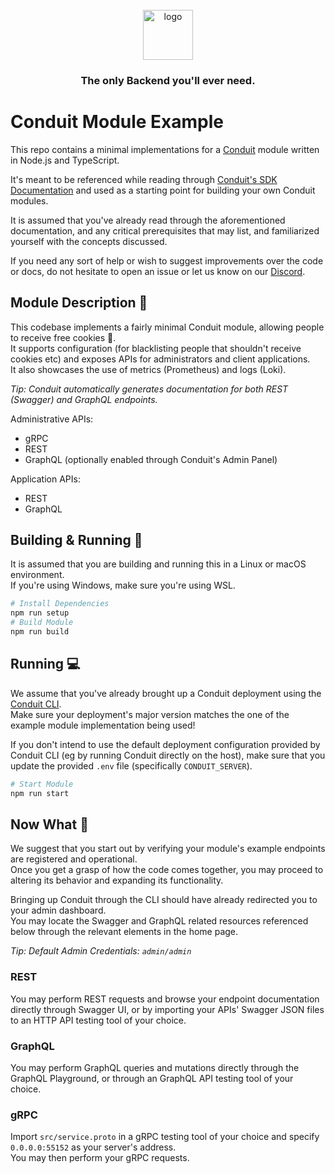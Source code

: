 <div align="center">
  <br>
    <a href="https://getconduit.dev" target="_blank"><img src="https://getconduit.dev/conduitLogo.svg" height="80px" alt="logo"/></a>
    <br/>
    <h3>The only Backend you'll ever need.</h3>
</div>

# Conduit Module Example

This repo contains a minimal implementations for a [Conduit](https://github.com/ConduitPlatform/Conduit)
module written in Node.js and TypeScript.<br />

It's meant to be referenced while reading through [Conduit's SDK Documentation](https://getconduit.dev/docs/sdk/)
and used as a starting point for building your own Conduit modules.

It is assumed that you've already read through the aforementioned documentation,
and any critical prerequisites that may list, and familiarized yourself with the concepts discussed.

If you need any sort of help or wish to suggest improvements over the code or docs,
do not hesitate to open an issue or let us know on our [Discord](https://discord.com/invite/fBqUQ23M7g).

## Module Description 🧩

This codebase implements a fairly minimal Conduit module, allowing people to receive free cookies 🍪.<br />
It supports configuration (for blacklisting people that shouldn't receive cookies etc)
and exposes APIs for administrators and client applications.<br />
It also showcases the use of metrics (Prometheus) and logs (Loki).

_Tip: Conduit automatically generates documentation for both REST (Swagger) and GraphQL endpoints._

Administrative APIs:
- gRPC
- REST
- GraphQL (optionally enabled through Conduit's Admin Panel)

Application APIs:
- REST
- GraphQL

## Building & Running 🔨

It is assumed that you are building and running this in a Linux or macOS environment.<br />
If you're using Windows, make sure you're using WSL.

``` bash
# Install Dependencies
npm run setup
# Build Module
npm run build
```

## Running 💻

We assume that you've already brought up a Conduit deployment using the [Conduit CLI](https://getconduit.dev/docs/cli).<br />
Make sure your deployment's major version matches the one of the example module implementation being used!

If you don't intend to use the default deployment configuration provided by Conduit CLI
(eg by running Conduit directly on the host), make sure that you update the provided `.env` file
(specifically `CONDUIT_SERVER`).

``` bash
# Start Module
npm run start
```

## Now What 🤔

We suggest that you start out by verifying your module's example endpoints are registered and operational.<br />
Once you get a grasp of how the code comes together, you may proceed to altering its behavior and expanding its functionality.

Bringing up Conduit through the CLI should have already redirected you to your admin dashboard.<br />
You may locate the Swagger and GraphQL related resources referenced below through the relevant elements in the home page.

_Tip: Default Admin Credentials: `admin/admin`_

### REST
You may perform REST requests and browse your endpoint documentation directly through Swagger UI,
or by importing your APIs' Swagger JSON files to an HTTP API testing tool of your choice.

### GraphQL
You may perform GraphQL queries and mutations directly through the GraphQL Playground,
or through an GraphQL API testing tool of your choice.

### gRPC
Import `src/service.proto` in a gRPC testing tool of your choice and specify `0.0.0.0:55152` as your server's address.<br />
You may then perform your gRPC requests.
